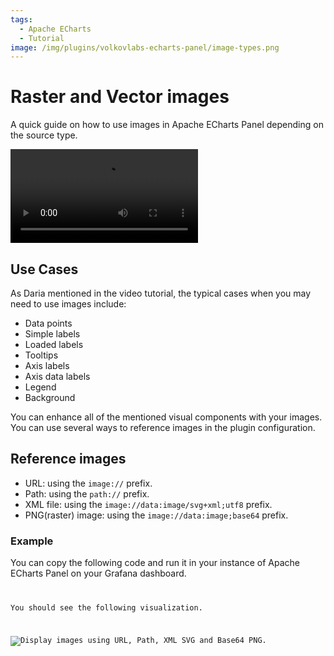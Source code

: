 ```yaml
---
tags:
  - Apache ECharts
  - Tutorial
image: /img/plugins/volkovlabs-echarts-panel/image-types.png
---
```



# Raster and Vector images

A quick guide on how to use images in Apache ECharts Panel depending on the source type.

<Video
  src="https://www.youtube.com/embed/ygFDhmbPU-Y"
  title="Apache ECharts supports base64 PNG and SVG (vector) images."
/>

## Use Cases

As Daria mentioned in the video tutorial, the typical cases when you may need to use images include:

- Data points
- Simple labels
- Loaded labels
- Tooltips
- Axis labels
- Axis data labels
- Legend
- Background

You can enhance all of the mentioned visual components with your images. You can use several ways to reference images in the plugin configuration.

## Reference images

- URL: using the `image://` prefix.
- Path: using the `path://` prefix.
- XML file: using the `image://data:image/svg+xml;utf8` prefix.
- PNG(raster) image: using the `image://data:image;base64` prefix.

### Example

You can copy the following code and run it in your instance of Apache ECharts Panel on your Grafana dashboard.

<Code
  url="https://github.com/VolkovLabs/volkovlabs.io/blob/main/docs/volkovlabs-echarts-panel/js/images.js"
  language="js"
/>

You should see the following visualization.

<Image
  title="Display images using URL, Path, XML SVG and Base64 PNG."
  src="/img/plugins/volkovlabs-echarts-panel/image-types.png"
/>
